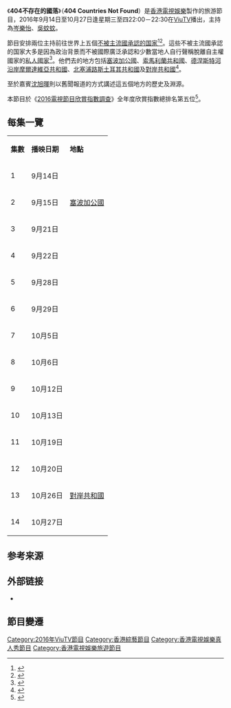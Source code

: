 {{電視節目資訊框
| 名稱         = 404不存在的國落
| 原名         = {{lang|en|404 Countries Not Found}}
| 別名         = 
| 圖片         = 404 Countries Not Found ViuTV.jpg
| 圖說         = 
| 類型         = [[旅遊|旅遊]]、[[真人騷|真人騷]]
| 原創         = 
| 發展         = 
| 導演         = 
| 主持         = [[岑樂怡|岑樂怡]]、[[吳蚊蚊|吳蚊蚊]]<br>（嘉賓：[[沈旭暉|沈旭暉]]）
| 配音         = 
| 旁白         = 
| 主題曲       = 
| 片頭曲       = 
| 片尾曲       = 
| 作曲         = 
| 國家         = {{HKG}}
| 語言         = [[粵語|粵語]]、外景當地語言
| 季數         = 
| 集數         = 14
| 每集列表     = 
| 執行製片     = 
| 製片人       = 
| 監製         = [[莫至剛|莫至剛]]
| 副製片人     = 
| 共同製片人   = 
| 編導         = 
| 編審         = 
| 剪輯         = 
| 外景         = {{HKG}}（出發點）<br>{{RUS}}<br>{{TUR}}<br>{{UKR}}<br>{{flag|阿聯酋}}<br>{{flag|摩爾多瓦}}<br>{{flag|塞浦路斯}}<br>{{flag|立陶宛}}<br>{{ITA}}<br>{{FRA}}（途經國家）<br>{{flagicon image|Flag_of_the_Principality_of_Seborga.svg}} [[塞波加公國|塞波加公國]]（[[私人國家|私人國家]]）<br>{{flag|索馬里蘭}}<br>{{flag|德涅斯特河沿岸摩爾達維亞共和國}}<br>{{flag|北塞浦路斯}}<br>{{flagicon image|Flag_of_the_Republic_of_Uzupis.gif}} [[對岸共和國|對岸共和國]]（[[私人國家|私人國家]]）
| 機位         = 
| 製作公司     = Workshop 404
| 每集長       = 30分鐘（連廣告）
| 電視台       = [[ViuTV|ViuTV]]
| 視頻制式     = [[高清電視|高清電視]] [[1080i|1080i]]
| 音頻制式     = 
| 首播國家     = {{HKG}}
| 首播地區     = 
| 開始         = 2016年9月14日
| 結束         = 10月27日
| 播出時間     = 逢星期三至四 22:00-22:30
| 晚於         = 
| 早於         = [[404之異國二域|404之異國二域]]
| 相關劇集     = 
| 官方網站     = http://viu.tv/encore/4-0-4-countries-not-found
| imdb_id      = 
| tv_com_id    = 
}}

《'''404不存在的國落'''》（'''404 Countries Not Found'''）是[[香港電視娛樂|香港電視娛樂]]製作的旅游節目，2016年9月14日至10月27日逢星期三至四22:00－22:30在[[ViuTV|ViuTV]]播出，主持為[[岑樂怡|岑樂怡]]、[[吳蚊蚊|吳蚊蚊]]。

節目安排兩位主持前往世界上五個[[未被国际普遍承认的国家|不被主流國承認的国家]]<ref>{{Cite web |url=http://paper.hket.com/article/1501810/%E3%80%8A404%20%E4%B8%8D%E5%AD%98%E5%9C%A8%E7%9A%84%E5%9C%8B%E8%90%BD%E3%80%8B%20%E6%B8%AF%E5%A5%B3%E7%9A%84%E5%86%92%E9%9A%AA |title=《404 不存在的國落》 港女的冒險 |accessdate=2016-10-01 |archive-date=2017-12-08 |archive-url=https://web.archive.org/web/20171208040528/http://paper.hket.com/article/1501810/%E3%80%8A404%20%E4%B8%8D%E5%AD%98%E5%9C%A8%E7%9A%84%E5%9C%8B%E8%90%BD%E3%80%8B%20%E6%B8%AF%E5%A5%B3%E7%9A%84%E5%86%92%E9%9A%AA |dead-url=no }}</ref><ref>{{Cite web |url=http://www1.hkej.com/dailynews/culture/article/1379785/%E6%B8%AF%E5%A5%B3%E7%94%9F%E5%8F%A6%E9%A1%9E%E6%97%85%E9%81%8A%E7%AF%80%E7%9B%AE |title=港女生另類旅遊節目 5個不被承認國度探秘 |accessdate=2016-10-01 |archive-date=2017-12-08 |archive-url=https://web.archive.org/web/20171208035456/http://www1.hkej.com/dailynews/culture/article/1379785/%E6%B8%AF%E5%A5%B3%E7%94%9F%E5%8F%A6%E9%A1%9E%E6%97%85%E9%81%8A%E7%AF%80%E7%9B%AE |dead-url=no }}</ref>。這些不被主流國承認的国家大多是因為政治背景而不被國際廣泛承認和少數當地人自行聲稱脫離自主權國家的[[私人國家|私人國家]]<ref>{{Cite web |url=https://eweekly.hk/article/_title/%E5%85%A9%E5%80%8B%E5%A5%B3%E7%94%9F%E7%9B%B4%E9%97%96_%E4%BA%94%E5%80%8B%E4%B8%8D%E8%A2%AB%E6%89%BF%E8%AA%8D%E7%9A%84%E5%9C%8B%E5%AE%B6_e2dk40l115jqln07htcsor |title=兩個女生直闖　五個不被承認的國家 |accessdate=2016-10-01 |archive-date=2016-10-01 |archive-url=https://web.archive.org/web/20161001212437/https://eweekly.hk/article/_title/%E5%85%A9%E5%80%8B%E5%A5%B3%E7%94%9F%E7%9B%B4%E9%97%96_%E4%BA%94%E5%80%8B%E4%B8%8D%E8%A2%AB%E6%89%BF%E8%AA%8D%E7%9A%84%E5%9C%8B%E5%AE%B6_e2dk40l115jqln07htcsor |dead-url=yes }}</ref>。他們去的地方包括[[塞波加公國|塞波加公國]]、[[索馬利蘭共和國|索馬利蘭共和國]]、[[德涅斯特河沿岸摩爾達維亞共和國|德涅斯特河沿岸摩爾達維亞共和國]]、[[北塞浦路斯土耳其共和國|北塞浦路斯土耳其共和國]]及[[對岸共和國|對岸共和國]]<ref>{{Cite web |url=http://sina.com.hk/news/article/20160913/0/7/47/ViuTV-404%E4%B8%8D%E5%AD%98%E5%9C%A8%E7%9A%84%E5%9C%8B%E8%90%BD-%E4%BA%94%E5%80%8B%E7%A5%9E%E7%A7%98%E5%9C%B0%E6%96%B9-6294728.html |title=ViuTV《 404不存在的國落 》 五個神秘地方 |access-date=2016-10-01 |archive-url=https://web.archive.org/web/20161001212419/http://sina.com.hk/news/article/20160913/0/7/47/ViuTV-404%E4%B8%8D%E5%AD%98%E5%9C%A8%E7%9A%84%E5%9C%8B%E8%90%BD-%E4%BA%94%E5%80%8B%E7%A5%9E%E7%A7%98%E5%9C%B0%E6%96%B9-6294728.html |archive-date=2016-10-01 |dead-url=yes }}</ref>。

至於嘉賓[[沈旭暉|沈旭暉]]則以舊聞報道的方式講述這五個地方的歷史及淵源。

本節目於《[[電視節目欣賞指數調查|2016電視節目欣賞指數調查]]》全年度欣賞指數總排名第五位<ref>{{Cite web |url=http://rthk9.rthk.hk/special/tvai/2016/2016_overall.htm |title=電視節目欣賞指數調查2016 |accessdate=2017-04-27 |archive-date=2017-04-27 |archive-url=https://web.archive.org/web/20170427192446/http://rthk9.rthk.hk/special/tvai/2016/2016_overall.htm |dead-url=no }}</ref>。

== 每集一覽 ==
{| class="wikitable" style="text-align:center"
|'''集數'''
|'''播映日期'''
|'''地點'''
|-
| 1 
| 9月14日 
| rowspan="3" | {{flagicon image|Flag_of_the_Principality_of_Seborga.svg}} [[塞波加公國|塞波加公國]]
|-
| 2 
| 9月15日 
|-
| 3 
| 9月21日 
|-
| 4 
| 9月22日 
| rowspan="4" | {{flag|索馬里蘭}}
|-
| 5 
| 9月28日 
|-
| 6 
| 9月29日 
|-
| 7 
| 10月5日 
|-
| 8 
| 10月6日 
| rowspan="2" | {{flag|德涅斯特河沿岸摩爾達維亞共和國}}
|-
| 9 
| 10月12日 
|-
| 10 
| 10月13日 
| rowspan="2" | {{flag|北塞浦路斯}}
|-
| 11 
| 10月19日 
|-
| 12 
| 10月20日 
| rowspan="3" | {{flagicon image|Flag_of_the_Republic_of_Uzupis.gif}} [[對岸共和國|對岸共和國]]
|-
| 13 
| 10月26日 
|-
| 14 
| 10月27日 
|}

==参考来源==
{{reflist}}

== 外部链接 ==
* {{Official|http://viu.tv/encore/4-0-4-countries-not-found}}

== 節目變遷 ==
{{電視節目的變遷
|電視台={{HKG}} [[ViuTV|ViuTV]]
|播放檔次= 星期三至四 22:00－22:30
|節目名稱=404不存在的國落<br>（2016年9月14日－10月27日）
|上一節目=[[的士Go|的士Go]]<br>（2016年7月6日－9月8日）
|下一節目=[[貓侍|貓侍]]（第一季）<br>（2016年11月2日－12月8日）
}}

{{2016年ViuTV實況娛樂}}
[[Category:2016年ViuTV節目|Category:2016年ViuTV節目]]
[[Category:香港綜藝節目|Category:香港綜藝節目]]
[[Category:香港電視娛樂真人秀節目|Category:香港電視娛樂真人秀節目]]
[[Category:香港電視娛樂旅遊節目|Category:香港電視娛樂旅遊節目]]